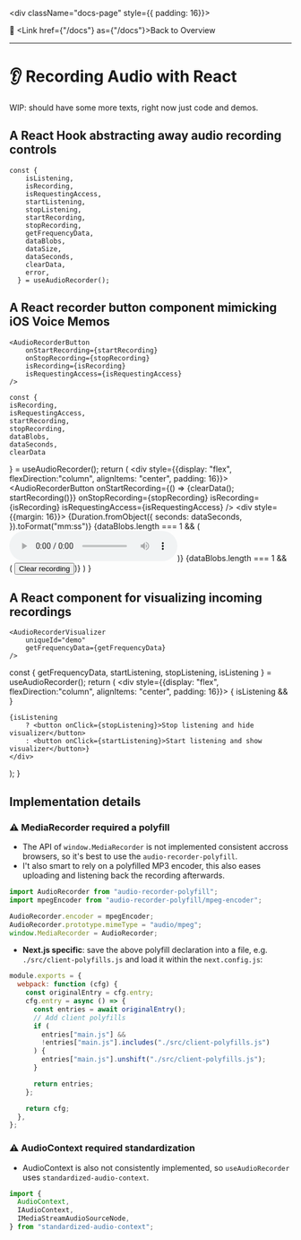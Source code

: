 
<AppContainer maxWidth="md"><div className="docs-page" style={{ padding: 16}}>

📓 <Link href={"/docs"} as={"/docs"}>Back to Overview</Link>

-----

# 👂 Recording Audio with React

WIP: should have some more texts, right now just code and demos.

## A React Hook abstracting away audio recording controls

```tsx
const {
    isListening,
    isRecording,
    isRequestingAccess,
    startListening,
    stopListening,
    startRecording,
    stopRecording,
    getFrequencyData,
    dataBlobs,
    dataSize,
    dataSeconds,
    clearData,
    error,
  } = useAudioRecorder();
```

## A React recorder button component mimicking iOS Voice Memos

```tsx
<AudioRecorderButton
    onStartRecording={startRecording}
    onStopRecording={stopRecording}
    isRecording={isRecording}
    isRequestingAccess={isRequestingAccess}
/>
```



    const {
    isRecording,
    isRequestingAccess,
    startRecording,
    stopRecording,
    dataBlobs,
    dataSeconds,
    clearData
  } = useAudioRecorder();
  return (
      <div style={{display: "flex", flexDirection:"column", alignItems: "center", padding: 16}}>
        <AudioRecorderButton
            onStartRecording={() => {clearData(); startRecording()}}
            onStopRecording={stopRecording}
            isRecording={isRecording}
            isRequestingAccess={isRequestingAccess}
        />
        <div style={{margin: 16}}>
            {Duration.fromObject({
                seconds: dataSeconds,
            }).toFormat("mm:ss")}
        </div>
        {dataBlobs.length === 1 && ( <audio src={URL.createObjectURL(dataBlobs[0])} controls></audio>)}
        {dataBlobs.length === 1 && ( <button onClick={clearData}>Clear recording</button>)}
    </div>
  )
}

<AudioRecorderButtonWithState />


## A React component for visualizing incoming recordings


```tsx
<AudioRecorderVisualizer
    uniqueId="demo"
    getFrequencyData={getFrequencyData}
/>
```


  const { getFrequencyData, startListening, stopListening, isListening } = useAudioRecorder();
  return (
    <div style={{display: "flex", flexDirection:"column", alignItems: "center", padding: 16}}> 
      { isListening && <AudioRecorderVisualizer
          uniqueId="demo"
          getFrequencyData={getFrequencyData}
        />
      }
    
      
    {isListening
        ? <button onClick={stopListening}>Stop listening and hide visualizer</button>
        : <button onClick={startListening}>Start listening and show visualizer</button>}
    </div>
  );
}

<AudioRecorderVisualizerWithState />

## Implementation details

### ⚠️ MediaRecorder required a polyfill

* The API of `window.MediaRecorder` is not implemented consistent accross browsers, so it's best to use the `audio-recorder-polyfill`.
* I't also smart to rely on a polyfilled MP3 encoder, this also eases uploading and listening back the recording afterwards.

```js
import AudioRecorder from "audio-recorder-polyfill";
import mpegEncoder from "audio-recorder-polyfill/mpeg-encoder";

AudioRecorder.encoder = mpegEncoder;
AudioRecorder.prototype.mimeType = "audio/mpeg";
window.MediaRecorder = AudioRecorder;
```

* **Next.js specific**: save the above polyfill declaration into a file, e.g. `./src/client-polyfills.js` and load it within the `next.config.js`:

```js
module.exports = {
  webpack: function (cfg) {
    const originalEntry = cfg.entry;
    cfg.entry = async () => {
      const entries = await originalEntry();
      // Add client polyfills
      if (
        entries["main.js"] &&
        !entries["main.js"].includes("./src/client-polyfills.js")
      ) {
        entries["main.js"].unshift("./src/client-polyfills.js");
      }

      return entries;
    };

    return cfg;
  },
};
```

### ⚠️ AudioContext required standardization

* AudioContext is also not consistently implemented, so `useAudioRecorder` uses `standardized-audio-context`.

```ts
import {
  AudioContext,
  IAudioContext,
  IMediaStreamAudioSourceNode,
} from "standardized-audio-context";
```

</div></AppContainer>